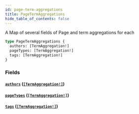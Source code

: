 ```yaml
---
id: page-term-aggregations
title: PageTermAggregations
hide_table_of_contents: false
---
```



A Map of several fields of Page and term aggregations for each

```graphql
type PageTermAggregations {
  authors: [TermAggregation!]
  pageTypes: [TermAggregation!]
  tags: [TermAggregation!]
}
```


### Fields

#### [`authors`](#) ([`[TermAggregation!]`](/developers/demandhq-apis/demand-api/graphql/reference/objects/term-aggregation))




#### [`pageTypes`](#) ([`[TermAggregation!]`](/developers/demandhq-apis/demand-api/graphql/reference/objects/term-aggregation))




#### [`tags`](#) ([`[TermAggregation!]`](/developers/demandhq-apis/demand-api/graphql/reference/objects/term-aggregation))






